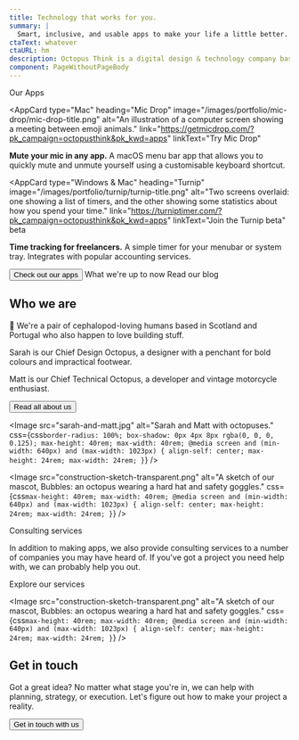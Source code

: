 ```yaml
---
title: Technology that works for you.
summary: |
  Smart, inclusive, and usable apps to make your life a little better.
ctaText: whatever
ctaURL: hm
description: Octopus Think is a digital design & technology company based in Scotland. We specialise in accessible, inclusive design and smart React development.
component: PageWithoutPageBody
---
```





<Panel gridTablet="1fr 1fr">
  <GridSpanner>
    <Heading level={2}>Our Apps</Heading>
  </GridSpanner>

  <AppCard
  type="Mac"
  heading="Mic Drop"
  image="/images/portfolio/mic-drop/mic-drop-title.png"
  alt="An illustration of a computer screen showing a meeting between emoji animals."
  link="https://getmicdrop.com/?pk_campaign=octopusthink&pk_kwd=apps"
  linkText="Try Mic Drop"
>

**Mute your mic in any app.**
A macOS menu bar app that allows you to quickly mute and unmute yourself using a customisable keyboard shortcut.
</AppCard>

<AppCard
  type="Windows &amp; Mac"
  heading="Turnip"
  image="/images/portfolio/turnip/turnip-title.png"
  alt="Two screens overlaid: one showing a list of timers, and the other showing some statistics about how you spend your time."
  link="https://turniptimer.com/?pk_campaign=octopusthink&pk_kwd=apps"
  linkText="Join the Turnip beta"
  beta
>

**Time tracking for freelancers.**
A simple timer for your menubar or system tray. Integrates with popular accounting services.
</AppCard>

  <GridSpanner>
    <Button noMargin navigation minimal to="/apps/">Check out our apps</Button>
  </GridSpanner>
</Panel>


<Panel dark gridDesktop="1fr 1fr">
  <GridSpanner>
    <Heading inverse level={2}>What we're up to now</Heading>
  </GridSpanner>

<BlogPostCards number={2} />

<GridSpanner>
  <ButtonInverse noMargin navigation minimal to="/blog/">
    Read our blog
  </ButtonInverse>
</GridSpanner>

</Panel>

<Panel gridTablet="auto 24rem" gridDesktop="auto 40rem">

<div>

## Who we are

👋 We're a pair of cephalopod-loving humans based in Scotland and Portugal who also happen to love building stuff.

Sarah is our Chief Design Octopus, a designer with a penchant for bold colours and impractical footwear.

Matt is our Chief Technical Octopus, a developer and vintage motorcycle enthusiast.

<Button noMargin minimal navigation to="/about/">
  Read all about us
</Button>

</div>

<Image
  src="sarah-and-matt.jpg"
  alt="Sarah and Matt with octopuses."
  css={css`
    border-radius: 100%;
    box-shadow: 0px 4px 8px rgba(0, 0, 0, 0.125);
    max-height: 40rem;
    max-width: 40rem;
    @media screen and (min-width: 640px) and (max-width: 1023px) {
      align-self: center;
      max-height: 24rem;
      max-width: 24rem;
    }
  `}
/>

</Panel>


<Panel dark gridTablet="24rem auto" gridDesktop="40rem auto">

<Image
  src="construction-sketch-transparent.png"
  alt="A sketch of our mascot, Bubbles: an octopus wearing a hard hat and safety goggles."
  css={css`
    max-height: 40rem;
    max-width: 40rem;
    @media screen and (min-width: 640px) and (max-width: 1023px) {
      align-self: center;
      max-height: 24rem;
      max-width: 24rem;
    }
  `}
/>

<div
  css={css`
    align-self: center;
  `}
>

<Heading inverse level={2}>Consulting services</Heading>

<Paragraph inverse>In addition to making apps, we also provide consulting services to a number of companies you may have heard of. If you've got a project you need help with, we can probably help you out.</Paragraph>

<InverseButton noMargin minimal navigation to="/services/">
  Explore our services
</InverseButton>

</div>

</Panel>


<Panel gridTablet="24rem auto" gridDesktop="40rem auto">

<Image
  src="construction-sketch-transparent.png"
  alt="A sketch of our mascot, Bubbles: an octopus wearing a hard hat and safety goggles."
  css={css`
    max-height: 40rem;
    max-width: 40rem;
    @media screen and (min-width: 640px) and (max-width: 1023px) {
      align-self: center;
      max-height: 24rem;
      max-width: 24rem;
    }
  `}
/>

<div
  css={css`
    align-self: center;
  `}
>

## Get in touch

Got a great idea? No matter what stage you're in, we can help with planning, strategy, or execution. Let's figure out how to make your project a reality.

<Button noMargin minimal navigation to="/contact/">
  Get in touch with us
</Button>

</div>

</Panel>
